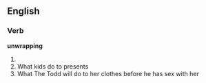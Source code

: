 ==English==

===Verb===
'''unwrapping'''

# {{present participle of|[[unwrap]]}}
# What kids do to presents
# What The Todd will do to her clothes before he has sex with her